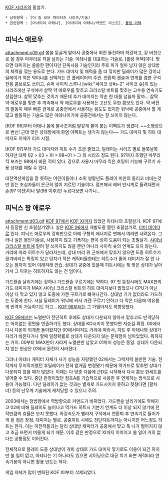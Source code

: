 [[KOF 시리즈]]의 필살기.
 * 상위항목 : [더 킹 오브 파이터즈 시리즈/기술]
 * 관련항목 : [아사미야 아테나], [아사미야 아테나/커맨드 리스트], [[롤링 어택]]

== 피닉스 애로우 ==
attachment:c09.gif
몸을 둥글게 말아서 공중에서 회전 돌진하며 하강하고, 강 버전으로 쓸 경우 마무리로 킥을 날리는 기술. 아테나를 대표하는 기술로, [롤링 어택]이다. 맞으면 대미지는 쏠쏠한 편이지만 단독사용 기술인지라 주로 피가 얼마 남지 않은 상대방의 체력을 깎는 용도로 쓴다. 가드 대미지 및 체력을 좀 더 깎지만 딜레이가 많은 강이냐 딜레이가 적은 약이냐를 선택하는 건 플레이어의 주관. 연환퇴 캔슬과 연계를 겸한 구석 전용 콤보로도 쓰이고, 슈퍼 사이킥 스루나 [wiki:"싸이코 샷#s-2" 사이코 슛]이 있는 시리즈에선 구석에서 살짝 약 애로우를 맞추고 크리스탈 비트를 맞추는 고수용 연속기도 성립한다. 살짝 맞추는 것이기 때문데 추가 대미지는 약손 한 대를 넘을까 말까... 살짝 약 애로우를 맞춘 후 계속해서 약 애로우를 사용하는 고난도 무한 콤보도 있다. 약 버전의 발동이 매우 빠른 관계로 공중전에서 사용하는 용도도 있지만 워낙에 공중에서 할 게 많고 발동하는 기술도 많은 아테나이기에 공중전에서는 잘 쓰이지 않는다.

[KOF 96]부터 아테나 몸에 불사조처럼 발갛게 불이 붙는 이펙트가 생겼다. ~~소행성으로 변신! 근데 맞은 상대방에게 화염 이펙트는 생기지 않는다~~ 가드 대미지 및 히트 대미지도 이때가 리즈 시절. 

[KOF 97]부터 가드 대미지와 히트 수가 조금 줄었고, 딜레이는 시리즈 별로 들쭉날쭉 하지만 대략 02 > 03 = XI > 98~01 > 그 외 시리즈 정도 된다. 97까지 추했던 마무리 킥 포즈는 98에서 바뀐 적이 있다.
강으로 사용시 마무리 킥은 호밍이 가능해 구르기 사용 상대를 때릴 수 있다.

대전액션게임을 잘 못하는 어린이들이나 소위 쌍팔년도 플레이 미만의 돌리고 비비는것만 믿는 초심자들이 은근히 많이 지르던 기술이다. 점프해서 레버 반시계로 돌려대면서 손(97 이전)이나 발(98 이후)만 누르다보면 나가니...

== 피닉스 팡 애로우 ==
attachment:d03.gif
[[KOF 97]]에서 [[KOF XI]]까지 있었던 아테나의 초필살기. KOF 97에서 등장한 신 초필살기였다. 실은 [[KOF 96]]에서 개발도중 짤린 초필살기로, [[더미 데이터]]로 있다. 피닉스 애로우의 강화판으로 아예 구형의 에너지로 변해서 여러번 내려온다. 그러나 실은 봉인기술로, 사용하지 않고 기폭하는 편이 심히 도움이 되는 초필살기. [[샤이닝 크리스탈 비트]]에 밀려 잘 쓰이지도 않을 뿐만 아니라 사이킥 슛의 연계도 되지 않는다. 거리에 따라 히트수가 달라지는데, 상대 머리 위 근처에서 맞추지 않으면 도중 히트수가 끊겨버리는 특징이 있고 덩치가 작은 캐릭터들한테는 히트수가 줄어 대미지가 잘 안 나오는 점까지 있어 이래저래 안습. 상대가 공중에 있을때 히트시에는 툭 맞은 상대가 날아가서 그 이후는 히트하지도 않는 건 덤이다. 

가드캔슬 날리기에는 강하나 가드캔슬 구르기에는 약하다. 97 첫 등장시에도 MAX판의 가드 대미지가 MAX 샤이닝 크리스탈 비트의 히트 대미지보다 많았으나 CPU가 아닌 이상 다 막고 있지 않고 도중에 가캔 구르기로 빠져나간다. 상대방 기가 없더라도 가드하는 도중에 찬다. 사실 딜레이가 워낙에 커서 가캔 구르기 안하고 다 막은 다음에 여유롭게 반격이 가능하기도 하고... [[KOF 98]]부터는 그 가댐마저도 하향당했다. 

[[KOF 99]]에서는 노멀판이 전단히트 후에도 상대가 다운되지 않아서 맞추고도 반격당하는 어이없는 장면을 연출하기도 했다. 상대를 KO시키지 못했다면 저승길 확정. 00에서 다시 다운이 되게끔 돌아왔지만 00에서마저도 거리에 따라서, 히트 후 아테나와 상대가 자리가 바뀐다거나 할때 일정확률로 상대가 다운되지 않는 문제점이 남아있었다. 뭐하자는 거지.
00부터 MAX판이 사라져 노멀판만 남았고 01까지 성능은 동일. 상대가 다운되지 않는 현상은 01에서 완전히 사라졌다.

그러나 아테나 캐릭터 자체가 사기 성능을 자랑했던 02에서는 그럭저럭 쓸만한 기술. 전작까지 무지막지했던 후딜레이가 전혀 없게끔 변경됐기 때문에 역가드로 맞추면 상대가 다운되지 않을 때가 많았다. 이때는 다 맞춘 다음에 근D로 시작해서 다시 콤보 한세트를 넣어줄 수 있다. 중단 판정이었던 점프A를 기습적으로 사용한 후 연계하는 방식으로 사용이 가능했다. 다만 딜레이가 없는 것과는 별개로 가드시키지 못하고 헛쳤다면 [팔치녀] 등의 난무계 기술에게 캐치당할 수 있으니 주의.

2003에서는 정방향에서 역방향으로 커맨드가 바뀌었다. 가드캔슬 날리기에도 약해지고 02에 비해 딜레이도 늘어나고 역가드 히트시 기본기 연계도 더 이상 되지 않기에 전작만큼의 효율은 보지 못했다. 하강속도가 빨라져 구석에서 연환퇴 후 연속기로 들어가게 된 점은 장점, 대미지는 별로. 공중히트 시에도 전단히트까지는 아니지만 어느정도 히트는 한다. 이는 이전작들과는 달리 상대방 캐릭터가 공중에서 맞고 툭 나가 떨어지지 않고 조금 뜨면서 머물게 되기 때문. 이후 같은 판정으로 XI까지 이어지고 쓸 일이 거의 없다는 공통점도 이어진다.

전체적으로 플레이 도중 상대방이 개피 상태로 가드 대미지 깎기로도 이용이 되긴 하지만 쓸 일이 없고, 아테나는 기 하나라도 있으면 샤이닝으로 대공 치기 바쁜 캐릭터라 연속기용이 아니면 활용 빈도는 적다.

게임 자체가 많이 변화된 KOF XII부터 삭제되었다.
